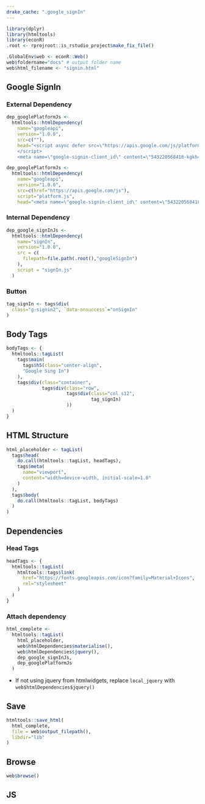 ```yaml
---
drake_cache: ".google_signIn"
---
```


```r
library(dplyr)
library(htmltools)
library(econR)
.root <- rprojroot::is_rstudio_project$make_fix_file()

.GlobalEnv$web <- econR::Web()
web$foldername="docs" # output folder name
web$html_filename <- "signin.html"

```

## Google SignIn

### External Dependency
  
```r
dep_googlePlatformJs <-
  htmltools::htmlDependency(
    name="googleapi",
    version="1.0.0",
    src=c(""),
    head="<script async defer src=\"https://apis.google.com/js/platform.js\">
    </script>
    <meta name=\"google-signin-client_id\" content=\"543220568418-kgkh418f7a6i6rl7k78taeh0cgm9tdkm.apps.googleusercontent.com\">")
```

```r
dep_googlePlatformJs <-
  htmltools::htmlDependency(
    name="googleapi",
    version="1.0.0",
    src=c(href="https://apis.google.com/js"),
    script="platform.js",
    head="<meta name=\"google-signin-client_id\" content=\"543220568418-kgkh418f7a6i6rl7k78taeh0cgm9tdkm.apps.googleusercontent.com\">")
```



### Internal Dependency

```r
dep_google_signInJs <-
  htmltools::htmlDependency(
    name="signIn",
    version="1.0.0",
    src = c(
      filepath=file.path(.root(),"googleSignIn")
    ),
    script = "signIn.js"
  )

```

### Button

```r
tag_signIn <- tags$div(
  class="g-signin2", `data-onsuccess`="onSignIn"
)
```


## Body Tags

```r
bodyTags <- {
  htmltools::tagList(
    tags$main(
      tags$h5(class="center-align",
      "Google Sing In")
    ),
    tags$div(class="container",
             tags$div(class="row",
                      tags$div(class="col s12",
                               tag_signIn)
                      ))
  )
}
```


## HTML Structure

```r
html_placeholder <- tagList(
  tags$head(
    do.call(htmltools::tagList, headTags),
    tags$meta(
      name="viewport",
      content="width=device-width, initial-scale=1.0"
    )
  ),
  tags$body(
    do.call(htmltools::tagList, bodyTags)
  )
)
```

## Dependencies

### Head Tags

```r
headTags <- {
  htmltools::tagList(
    htmltools::tags$link(
      href="https://fonts.googleapis.com/icon?family=Material+Icons",
      rel="stylesheet"
    )
  )
}
```


### Attach dependency


```r
html_complete <- 
  htmltools::tagList(
    html_placeholder,
    web$htmlDependencies$materialise(),
    web$htmlDependencies$jquery(), 
    dep_google_signInJs,
    dep_googlePlatformJs
  )
```

  * If not using jquery from htmlwidgets, replace `local_jquery` with `web$htmlDependencies$jquery()`


## Save

```r
htmltools::save_html(
  html_complete, 
  file = web$output_filepath(),
  libdir="lib"
)
```

## Browse

```r
web$browse()
```





## JS


<!--JS end-->
